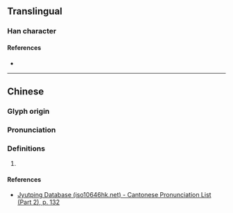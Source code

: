 {{character info}}
==Translingual==

===Han character===
{{Han char|rn=75|rad=木|as=12|sn=16|four=44986|canj=DJTC|ids=⿰木賁}}

====References====
* {{Han ref|kx=0555.030|dkj=15587|dj=0943.160|hdz=21287.020|uh=6A68|ud=27240|bh=E9C3|bd=59843}}

----

==Chinese==
{{zh-forms|s=|s=𰗺}}

===Glyph origin===
{{Han etym}}

===Pronunciation===
{{zh-pron
|m=fén
|c=fan4
|mc=y
|oc=y
|cat=
}}

===Definitions===
{{zh-hanzi}}

# {{rfdef|zh|sort=木12}}

====References====
* [http://www.iso10646hk.net/jp/document/download.jsp Jyutping Database (iso10646hk.net) - Cantonese Pronunciation List (Part 2), p. 132]